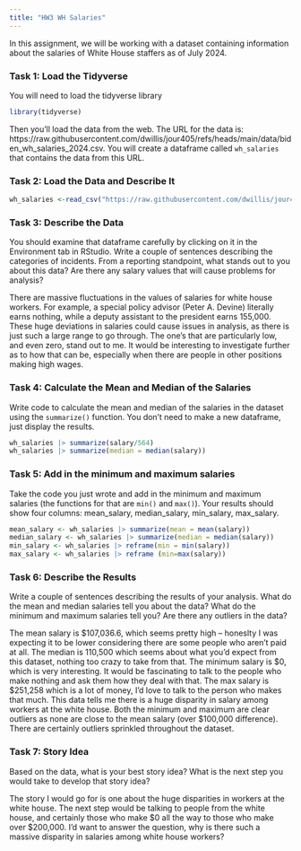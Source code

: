 ```yaml
---
title: "HW3 WH Salaries"
---
```


In this assignment, we will be working with a dataset containing information about the salaries of White House staffers as of July 2024.

### Task 1: Load the Tidyverse

You will need to load the tidyverse library

```r
library(tidyverse)
```

Then you'll load the data from the web. The URL for the data is: https://raw.githubusercontent.com/dwillis/jour405/refs/heads/main/data/biden_wh_salaries_2024.csv. You will create a dataframe called `wh_salaries` that contains the data from this URL.

### Task 2: Load the Data and Describe It

```r
wh_salaries <-read_csv("https://raw.githubusercontent.com/dwillis/jour405/refs/heads/main/data/biden_wh_salaries_2024.csv")
```
### Task 3: Describe the Data

You should examine that dataframe carefully by clicking on it in the Environment tab in RStudio. Write a couple of sentences describing the categories of incidents. From a reporting standpoint, what stands out to you about this data? Are there any salary values that will cause problems for analysis?

There are massive fluctuations in the values of salaries for white house workers. For example, a special policy advisor (Peter A. Devine) literally earns nothing, while a deputy assistant to the president earns 155,000. These huge deviations in salaries could cause issues in analysis, as there is just such a large range to go through. The one's that are particularly low, and even zero, stand out to me. It would be interesting to investigate further as to how that can be, especially when there are people in other positions making high wages.

### Task 4: Calculate the Mean and Median of the Salaries

Write code to calculate the mean and median of the salaries in the dataset using the `summarize()` function. You don't need to make a new dataframe, just display the results.

```r
wh_salaries |> summarize(salary/564)
wh_salaries |> summarize(median = median(salary))
```

### Task 5: Add in the minimum and maximum salaries

Take the code you just wrote and add in the minimum and maximum salaries (the functions for that are `min()` and `max()`). Your results should show four columns: mean_salary, median_salary, min_salary, max_salary.

```r
mean_salary <- wh_salaries |> summarize(mean = mean(salary))
median_salary <- wh_salaries |> summarize(median = median(salary))
min_salary <- wh_salaries |> reframe(min = min(salary))
max_salary <- wh_salaries |> reframe (min=max(salary))
```

### Task 6: Describe the Results

Write a couple of sentences describing the results of your analysis. What do the mean and median salaries tell you about the data? What do the minimum and maximum salaries tell you? Are there any outliers in the data?

The mean salary is $107,036.6, which seems pretty high -- honeslty I was expecting it to be lower considering there are some people who aren't paid at all. The median is 110,500 which seems about what you'd expect from this dataset, nothing too crazy to take from that. The minimum salary is $0, which is very interesting. It would be fascinating to talk to the people who make nothing and ask them how they deal with that. The max salary is $251,258 which is a lot of money, I'd love to talk to the person who makes that much. This data tells me there is a huge disparity in salary among workers at the white house. Both the minimum and maximum are clear outliers as none are close to the mean salary (over $100,000 difference). There are certainly outliers sprinkled throughout the dataset.

### Task 7: Story Idea

Based on the data, what is your best story idea? What is the next step you would take to develop that story idea?

The story I would go for is one about the huge disparities in workers at the white house. The next step would be talking to people from the white house, and certainly those who make $0 all the way to those who make over $200,000. I'd want to answer the question, why is there such a massive disparity in salaries among white house workers?
